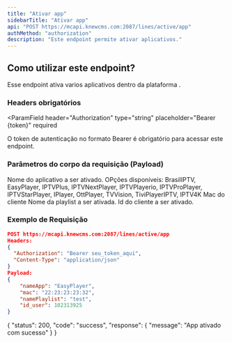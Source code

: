```yaml
---
title: "Ativar app"
sidebarTitle: "Ativar app"
api: "POST https://mcapi.knewcms.com:2087/lines/active/app"
authMethod: "authorization"
description: "Este endpoint permite ativar aplicativos."
---
```


## Como utilizar este endpoint?

Esse endpoint ativa varios aplicativos dentro da plataforma .

### Headers obrigatórios

<ParamField
  header="Authorization"
  type="string"
  placeholder="Bearer {token}"
  required
>
  O token de autenticação no formato Bearer é obrigatório para acessar este
  endpoint.
</ParamField>

### Parâmetros do corpo da requisição (Payload)

<ParamField body="nameApp" type="string" placeholder="123456" required>
    Nome do aplicativo a ser ativado. OPções disponíveis:
    BrasilIPTV, EasyPlayer, IPTVPlus, IPTVNextPlayer, IPTVPlayerio, IPTVProPlayer, IPTVStarPlayer,
    IPlayer, OttPlayer, TVVision, TiviPlayerIPTV, IPTV4K

</ParamField>

<ParamField body="mac" type="string" placeholder="12:12:21:12:21" required>
    Mac do cliente
</ParamField>

<ParamField body="namePlaylist" type="string" placeholder="teste" required>
    Nome da playlist a ser ativada.
</ParamField>

<ParamField body="id_user" type="number" placeholder="12333" required>
    Id do cliente a ser ativado.
</ParamField>

### Exemplo de Requisição

```json
POST https://mcapi.knewcms.com:2087/lines/active/app
Headers:
{
  "Authorization": "Bearer seu_token_aqui",
  "Content-Type": "application/json"
}
Payload:
{
    "nameApp": "EasyPlayer",
    "mac": "22:23:23:23:32",
    "namePlaylist": "test",
    "id_user": 102313925
}
```

<ResponseExample>
    {
        "status": 200,
        "code": "success",
        "response": {
            "message": "App ativado com sucesso"
        }
    }
</ResponseExample>